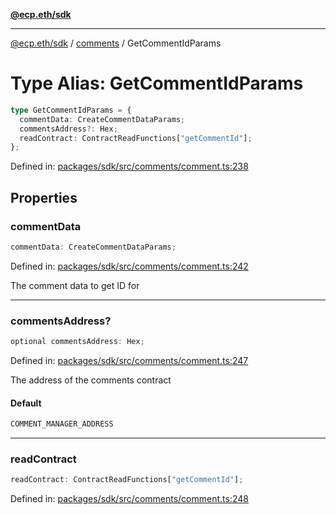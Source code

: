 [**@ecp.eth/sdk**](../../index.mdx)

***

[@ecp.eth/sdk](/sdk-reference/index.mdx) / [comments](/sdk-reference/comments/index.mdx) / GetCommentIdParams

# Type Alias: GetCommentIdParams

```ts
type GetCommentIdParams = {
  commentData: CreateCommentDataParams;
  commentsAddress?: Hex;
  readContract: ContractReadFunctions["getCommentId"];
};
```

Defined in: [packages/sdk/src/comments/comment.ts:238](https://github.com/ecp-eth/comments-monorepo/blob/main/packages/sdk/src/comments/comment.ts#L238)

## Properties

### commentData

```ts
commentData: CreateCommentDataParams;
```

Defined in: [packages/sdk/src/comments/comment.ts:242](https://github.com/ecp-eth/comments-monorepo/blob/main/packages/sdk/src/comments/comment.ts#L242)

The comment data to get ID for

***

### commentsAddress?

```ts
optional commentsAddress: Hex;
```

Defined in: [packages/sdk/src/comments/comment.ts:247](https://github.com/ecp-eth/comments-monorepo/blob/main/packages/sdk/src/comments/comment.ts#L247)

The address of the comments contract

#### Default

```ts
COMMENT_MANAGER_ADDRESS
```

***

### readContract

```ts
readContract: ContractReadFunctions["getCommentId"];
```

Defined in: [packages/sdk/src/comments/comment.ts:248](https://github.com/ecp-eth/comments-monorepo/blob/main/packages/sdk/src/comments/comment.ts#L248)
